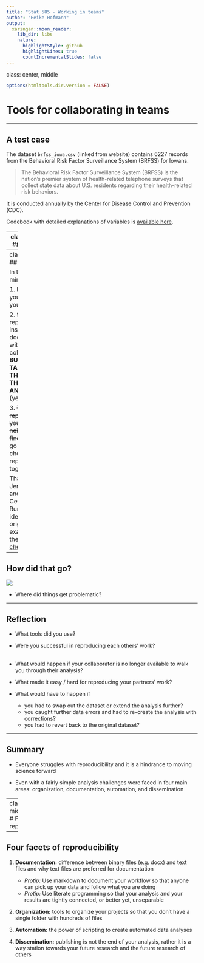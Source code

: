 ```yaml
---
title: "Stat 585 - Working in teams"
author: "Heike Hofmann"
output:
  xaringan::moon_reader:
    lib_dir: libs
    nature:
      highlightStyle: github
      highlightLines: true
      countIncrementalSlides: false
---
```

class: center, middle

```r
options(htmltools.dir.version = FALSE)
```

# Tools for collaborating in teams

---

## A test case

The dataset `brfss_iowa.csv` (linked from website) contains 6227 records from the Behavioral Risk Factor Surveillance System (BRFSS) for Iowans.

> The Behavioral Risk Factor Surveillance System (BRFSS) is the nation's premier system of health-related telephone surveys that collect state data about U.S. residents regarding their health-related risk behaviors.

It is conducted annually by the Center for Disease Control and Prevention (CDC).

Codebook with detailed explanations of variables is [available here](https://www.cdc.gov/brfss/annual_data/2015/pdf/codebook15_llcp.pdf).


---
class: inverse
## Your turn

You are asked to investigate the relationship between height and weight of Iowans based on the [2015 BRFSS records](https://raw.githubusercontent.com/Stat585-at-ISU/materials-2022/main/01_collaborative-environment/data/brfss_iowa.csv).

In the next 20 mins:

0. Complete the following tasks and **write instructions / documentation** for a collaborator to be able to reproduce your findings.

1. Verify that there are 6227 cases (= number of interviews) in the data. 

2. Verify that there are variables `WEIGHT2` and `HEIGHT3` in the data and read the description of the variables in the codebook. 

3. How are height and weight related? Find correlations of weight and height by gender (`SEX`). How many values are the correlations based on for each gender?

2. Write a short report of your findings. Address potential problems in the data.



---
class: inverse
## Your turn

In the next 10 mins:

1. Introduce yourself to your neighbor. 

2. Swap the report and the instructions / documentation with your collaborator - **BUT DO NOT TALK ABOUT THE DATA OR THE ANALYSIS** (yet)

3. ~~Try to reproduce your neighbor's findings.~~ 
Let's go through the checklist of reproducibility together


Thanks to  Jenny Bryan and Mine Cetinkaya-Rundel for the idea for the original  example
and the [invaluable checklist](checklist.md)!


---

## How did that go? 

![](images/desperation-0.jpg)


- Where did things get problematic?

---

## Reflection

- What tools did you use?

- Were you successful in reproducing each others' work? 
<br><br>


- What would happen if your collaborator is no longer available to walk you through 
their analysis?

- What made it easy / hard for reproducing your partners' work?

- What would have to happen if 
    - you had to swap out the dataset or extend the analysis further?
    - you caught further data errors and had to re-create the analysis
    with corrections?
    - you had to revert back to the original dataset?

---

## Summary

- Everyone struggles with reproducibility and it is a hindrance to moving 
science forward

- Even with a fairly simple analysis challenges were faced in four main areas:
organization, documentation, automation, and dissemination

---
class: inverse, middle, center
# Facets of reproducibility

---

## Four facets of reproducibility

1. **Documentation:** difference between binary files (e.g. docx) and text files and
why text files are preferred for documentation
    - *Protip:* Use markdown to document your workflow so that anyone can pick up your
    data and follow what you are doing
    - *Protip:* Use literate programming so that your analysis and your results are
    tightly connected, or better yet, unseparable

2. **Organization:** tools to organize your projects so that you don't have a single 
folder with hundreds of files

3. **Automation:** the power of scripting to create automated data analyses

4. **Dissemination:** publishing is not the end of your analysis, rather it is a way 
station towards your future research and the future research of others
